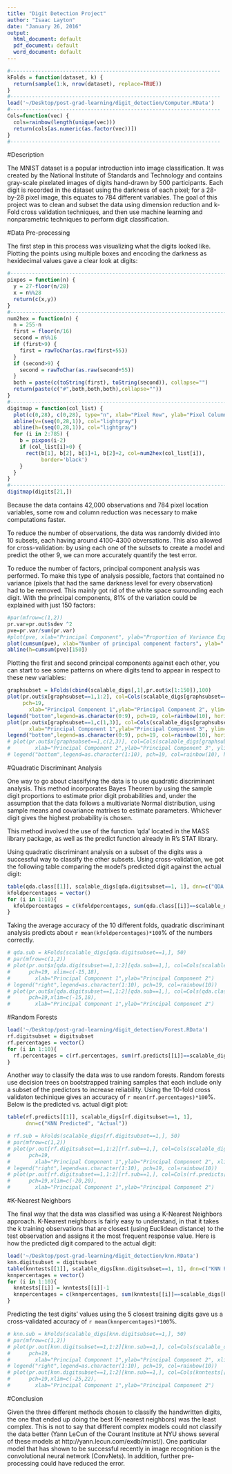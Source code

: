```yaml
---
title: "Digit Detection Project"
author: "Isaac Layton"
date: "January 26, 2016"
output:
  html_document: default
  pdf_document: default
  word_document: default
---
```


```r

#--------------------------------------------------------------------
kFolds = function(dataset, k) {
  return(sample(1:k, nrow(dataset), replace=TRUE))
}
#--------------------------------------------------------------------
load('~/Desktop/post-grad-learning/digit_detection/Computer.RData')
#--------------------------------------------------------------------
Cols=function(vec) {
  cols=rainbow(length(unique(vec)))
  return(cols[as.numeric(as.factor(vec))])
}
#--------------------------------------------------------------------

```


#Description

  The MNIST dataset is a popular introduction into image classification. It was created by the National Institute of Standards and Technology and contains gray-scale pixelated images of digits hand-drawn by 500 participants. Each digit is recorded in the dataset using the darkness of each pixel; for a 28-by-28 pixel image, this equates to 784 different variables. The goal of this project was to clean and subset the data using dimension reduction and k-Fold cross validation techniques, and then use machine learning and nonparametric techniques to perform digit classification.
  
#Data Pre-processing

  The first step in this process was visualizing what the digits looked like. Plotting the points using multiple boxes and encoding the darkness as hexidecimal values gave a clear look at digits:
  
```r
#--------------------------------------------------------------------------------
pixpos = function(n) {
  y = 27-floor(n/28)
  x = n%%28
  return(c(x,y))
}
#--------------------------------------------------------------------------------
num2hex = function(n) {
  n = 255-n
  first = floor(n/16)
  second = n%%16
  if (first>9) {
    first = rawToChar(as.raw(first+55))
  }
  if (second>9) {
    second = rawToChar(as.raw(second+55))
  }
  both = paste(c(toString(first), toString(second)), collapse="")
  return(paste(c("#",both,both,both),collapse=""))
}
#--------------------------------------------------------------------------------
digitmap = function(col_list) {
  plot(c(0,28), c(0,28), type="n", xlab="Pixel Row", ylab="Pixel Column")
  abline(v=(seq(0,28,1)), col="lightgray")
  abline(h=(seq(0,28,1)), col="lightgray")
  for (i in 2:785) {
    b = pixpos(i-2)
    if (col_list[i]>0) {
      rect(b[1], b[2], b[1]+1, b[2]+2, col=num2hex(col_list[i]),
           border='black')
    }
  }
}
#--------------------------------------------------------------------------------
digitmap(digits[21,])
```

  Because the data contains 42,000 observations and 784 pixel location variables, some row and column reduction was necessary to make computations faster. 
  
  To reduce the number of observations, the data was randomly divided into 10 subsets, each having around 4100-4300 obversations. This also allowed for cross-validation: by using each one of the subsets to create a model and predict the other 9, we can more accurately quantify the test error. 

  To reduce the number of factors, principal component analysis was performed. To make this type of analysis possible, factors that contained no variance (pixels that had the same darkness level for every observation) had to be removed. This mainly got rid of the white space surrounding each digit. With the principal components, 81% of the variation could be explained with just 150 factors:
  
```r
#par(mfrow=c(1,2))
pr.var=pr.out$sdev ^2
pve=pr.var/sum(pr.var)
#plot(pve, xlab="Principal Component", ylab="Proportion of Variance Explained ", ylim=c(0,1),type='b')
plot(cumsum(pve), xlab="Number of principal component factors", ylab=" Cumulative Proportion of Variance Explained ", ylim=c(0,1), type='b')
abline(h=cumsum(pve)[150])
```

Plotting the first and second principal components against each other, you can start to see some patterns on where digits tend to appear in respect to these new variables:

```r
graphsubset = kFolds(cbind(scalable_digs[,1],pr.out$x[1:150]),100)
plot(pr.out$x[graphsubset==1,1:2], col=Cols(scalable_digs[graphsubset==1,1]),
     pch=19,
       xlab="Principal Component 1",ylab="Principal Component 2", ylim=c(-21,20))
legend("bottom",legend=as.character(0:9), pch=19, col=rainbow(10), horiz=T)
plot(pr.out$x[graphsubset==1,c(1,3)], col=Cols(scalable_digs[graphsubset==1,1]), pch=19,
       xlab="Principal Component 1",ylab="Principal Component 3", ylim=c(-33,15))
legend("bottom",legend=as.character(0:9), pch=19, col=rainbow(10), horiz=T)
# plot(pr.out$x[graphsubset==1,c(2,3)], col=Cols(scalable_digs[graphsubset==1,1]), pch=19,
#        xlab="Principal Component 2",ylab="Principal Component 3", ylim=c(-33,15))
# legend("bottom",legend=as.character(1:10), pch=19, col=rainbow(10), horiz=T)
```

#Quadratic Discriminant Analysis


One way to go about classifying the data is to use quadratic discriminant analysis. This method incorporates Bayes Theorem by using the sample digit proportions to estimate prior digit probabilities and, under the assumption that the data follows a multivariate Normal distribution, using sample means and covariance matrixes to estimate parameters. Whichever digit gives the highest probability is chosen.

This method involved the use of the function 'qda' located in the MASS library package, as well as the predict function already in R's STAT library. 

Using quadratic discriminant analysis on a subset of the digits was a successful way to classify the other subsets. Using cross-validation, we got the following table comparing the model's predicted digit against the actual digit:

```r
table(qda.class[[1]], scalable_digs[qda.digitsubset==1, 1], dnn=c("QDA Predicted", "Actual"))
kfoldpercentages = vector()
for (i in 1:10){
  kfoldpercentages = c(kfoldpercentages, sum(qda.class[[i]]==scalable_digs[qda.digitsubset==i,1])/length(qda.class[[i]]))
}
```

Taking the average accuracy of the 10 different folds, quadratic discriminant analysis predicts about `r mean(kfoldpercentages)*100`% of the numbers correctly.

```r
# qda.sub = kFolds(scalable_digs[qda.digitsubset==1,], 50)
# par(mfrow=c(1,2))
# plot(pr.out$x[qda.digitsubset==1,1:2][qda.sub==1,], col=Cols(scalable_digs[qda.digitsubset==1,1][qda.sub==1]),
#      pch=19, xlim=c(-15,18),
#        xlab="Principal Component 1",ylab="Principal Component 2")
# legend("right",legend=as.character(1:10), pch=19, col=rainbow(10))
# plot(pr.out$x[qda.digitsubset==1,1:2][qda.sub==1,], col=Cols(qda.class[[1]][qda.sub==1]),
#      pch=19,xlim=c(-15,18),
#        xlab="Principal Component 1",ylab="Principal Component 2")
```


#Random Forests

```r
load('~/Desktop/post-grad-learning/digit_detection/Forest.RData')
rf.digitsubset = digitsubset
rf.percentages = vector()
for (i in 1:10){
  rf.percentages = c(rf.percentages, sum(rf.predicts[[i]]==scalable_digs[rf.digitsubset==i,1])/length(rf.predicts[[i]]))
}
```


Another way to classify the data was to use random forests. Random forests use decision trees on bootstrapped training samples that each include only a subset of the predictors to increase reliability. Using the 10-fold cross validaton techinique gives an accuracy of `r mean(rf.percentages)*100`%. Below is the predicted vs. actual digit plot: 
```r
table(rf.predicts[[1]], scalable_digs[rf.digitsubset==1, 1], 
      dnn=c("KNN Predicted", "Actual"))
```

```r
# rf.sub = kFolds(scalable_digs[rf.digitsubset==1,], 50)
# par(mfrow=c(1,2))
# plot(pr.out[rf.digitsubset==1,1:2][rf.sub==1,], col=Cols(scalable_digs[rf.digitsubset==1,1][rf.sub==1]),
#      pch=19,
#        xlab="Principal Component 1",ylab="Principal Component 2", xlim=c(-20,20))
# legend("right",legend=as.character(1:10), pch=19, col=rainbow(10))
# plot(pr.out[rf.digitsubset==1,1:2][rf.sub==1,], col=Cols(rf.predicts[[1]][rf.sub==1]),
#      pch=19,xlim=c(-20,20),
#        xlab="Principal Component 1",ylab="Principal Component 2")
```

#K-Nearest Neighbors

The final way that the data was classified was using a K-Nearest Neighbors approach. K-Nearest neighbors is fairly easy to understand, in that it takes the k training observations that are closest (using Euclidean distance) to the test observation and assigns it the most frequent response value. Here is how the predicted digit compared to the actual digit:
```r
load('~/Desktop/post-grad-learning/digit_detection/knn.RData')
knn.digitsubset = digitsubset
table(knntests[[1]], scalable_digs[knn.digitsubset==1, 1], dnn=c("KNN Predicted", "Actual"))
knnpercentages = vector()
for (i in 1:10){
  knntests[[i]] = knntests[[i]]-1
  knnpercentages = c(knnpercentages, sum(knntests[[i]]==scalable_digs[knn.digitsubset==i,1])/length(knntests[[i]]))
}
```
Predicting the test digits' values using the 5 closest training digits gave us a cross-validated accuracy of `r mean(knnpercentages)*100`%. 

```r
# knn.sub = kFolds(scalable_digs[knn.digitsubset==1,], 50)
# par(mfrow=c(1,2))
# plot(pr.out[knn.digitsubset==1,1:2][knn.sub==1,], col=Cols(scalable_digs[knn.digitsubset==1,1][knn.sub==1]),
#      pch=19,
#        xlab="Principal Component 1",ylab="Principal Component 2", xlim=c(-25,22))
# legend("right",legend=as.character(1:10), pch=19, col=rainbow(10))
# plot(pr.out[knn.digitsubset==1,1:2][knn.sub==1,], col=Cols(knntests[[1]][knn.sub==1]),
#      pch=19,xlim=c(-25,22),
#        xlab="Principal Component 1",ylab="Principal Component 2")
```

#Conclusion

Given the three different methods chosen to classify the handwritten digits, the one that ended up doing the best (K-nearest neighbors) was the least complex. This is not to say that different complex models could not classify the data better (Yann LeCun of the Courant Institute at NYU shows several of these models at http://yann.lecun.com/exdb/mnist/). One particular model that has shown to be successful recently in image recognition is the convolutional neural network (ConvNets). In addition, further pre-processing could have reduced the error. 